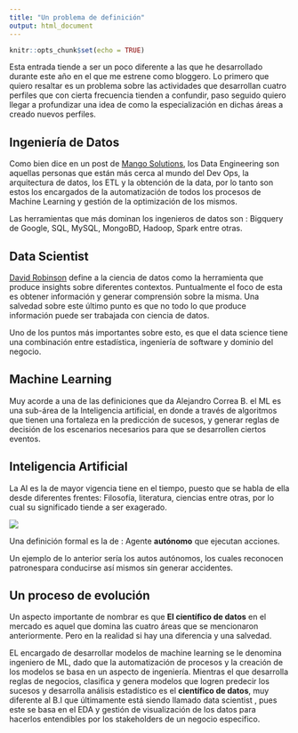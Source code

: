 ```yaml
---
title: "Un problema de definición"
output: html_document
---
```


```r
knitr::opts_chunk$set(echo = TRUE)
```

Esta entrada tiende a ser un poco diferente a las que he desarrollado durante este año en el que me estrene como bloggero. Lo primero que quiero resaltar es un problema sobre las actividades que desarrollan cuatro perfiles que con cierta frecuencia  tienden a confundir, paso seguido quiero llegar a profundizar una idea de como la especialización en  dichas áreas a creado nuevos perfiles.

## Ingeniería de Datos

Como bien dice en un post de [Mango Solutions](https://www.r-bloggers.com/data-scientist-or-data-engineer-whats-the-difference/), los Data Engineering son aquellas personas que están más cerca al mundo del Dev Ops, la arquitectura de datos, los ETL y la obtención de la data, por lo tanto son estos los encargados de la automatización de todos los procesos de Machine Learning y gestión de la optimización de los mismos.


Las herramientas que más dominan los ingenieros de datos son : Bigquery de Google, SQL, MySQL, MongoBD, Hadoop, Spark entre otras.

## Data Scientist

[David Robinson](http://varianceexplained.org/r/ds-ml-ai/) define a la ciencia de datos como la herramienta que produce insights sobre diferentes contextos. Puntualmente el foco de esta es obtener información y generar comprensión sobre la misma. Una salvedad sobre este último punto es que no todo lo que produce información puede ser trabajada con  ciencia de datos.

Uno de los puntos más importantes sobre esto, es que el data science tiene una combinación entre estadística, ingeniería de software y dominio del negocio.

## Machine Learning

Muy acorde a una de las definiciones que da Alejandro Correa B. el ML es una sub-área de la Inteligencia artificial, en donde a través de algoritmos que tienen una fortaleza en la predicción de sucesos, y generar reglas de decisión de los escenarios necesarios para que se desarrollen ciertos eventos.

## Inteligencia Artificial

La AI es la de mayor vigencia tiene en el tiempo, puesto que se habla de ella desde diferentes frentes: Filosofía, literatura, ciencias entre otras, por lo cual su significado tiende a ser exagerado.

![](https://imgix.ranker.com/user_node_img/50060/1001188616/original/bender-turns-into-a-criminal-in-the-first-episode-photo-u1?w=650&q=50&fm=pjpg&fit=crop&crop=faces)

Una definición formal es la de : Agente **autónomo** que ejecutan acciones. 

Un ejemplo de lo anterior sería los autos autónomos, los cuales reconocen patronespara conducirse así mismos sin generar accidentes.

## Un proceso de evolución

Un aspecto importante de nombrar es que **El científico de datos** en el mercado es aquel que domina las cuatro áreas que se mencionaron anteriormente. Pero en la realidad si hay una diferencia  y una salvedad.

EL encargado de desarrollar modelos de machine learning se le denomina ingeniero de ML, dado que la automatización de procesos y la creación de los modelos se basa en un aspecto de ingeniería. Mientras el que desarrolla reglas de negocios, clasifica y genera modelos que logren predecir los sucesos y desarrolla análisis estadístico es el **científico de datos**, muy diferente al B.I que últimamente está siendo llamado data scientist , pues este se basa en el EDA y gestión de visualización de los datos para hacerlos entendibles por los stakeholders de un negocio especifico.

